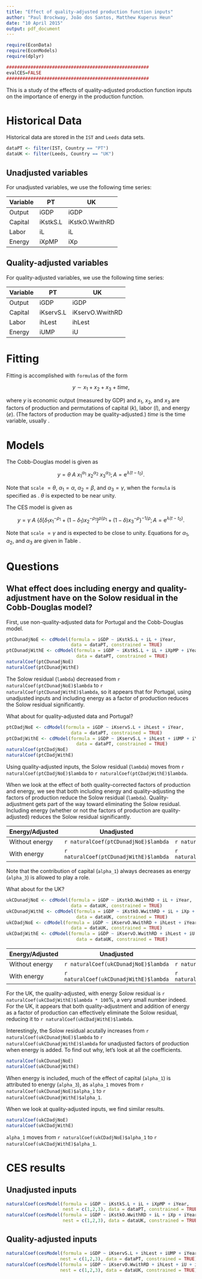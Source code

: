```yaml
---
title: "Effect of quality-adjusted production function inputs"
author: "Paul Brockway, João dos Santos, Matthew Kuperus Heun"
date: "10 April 2015"
output: pdf_document
---
```


```r
require(EconData)
require(EconModels)
require(dplyr)

#####################################################
evalCES=FALSE
#####################################################
```

This is a study of the effects of quality-adjusted production function inputs
on the importance of energy in the production function.

# Historical Data

Historical data are stored in the `IST` and `Leeds` data sets.

```r
dataPT <- filter(IST, Country == "PT")
dataUK <- filter(Leeds, Country == "UK")
```

## Unadjusted variables

For unadjusted variables, we use the following time series:

Variable | PT       | UK    
-------- | -------- | -----------
Output   | iGDP     | iGDP
Capital  | iKstkS.L | iKstkO.WwithRD
Labor    | iL       | iL
Energy   | iXpMP    | iXp

## Quality-adjusted variables

For quality-adjusted variables, we use the following time series:

Variable | PT         | UK    
-------- | ---------- | ---------------
Output   | iGDP       | iGDP
Capital  | iKservS.L  | iKservO.WwithRD
Labor    | ihLest     | ihLest
Energy   | iUMP       | iU

# Fitting

Fitting is accomplished with `formula`s of the form

$$
y \sim x_1 + x_2 + x_3 + time,
$$

where $y$ is economic output (measured by GDP) and 
$x_1$, $x_2$, and $x_3$ are factors of production
and permutations of
capital ($k$), labor ($l$), and energy ($e$).
(The factors of production may be quality-adjusted.)
$time$ is the time variable, usually \texttt{iYear}. 

# Models

The Cobb-Douglas model is given as

$$
  y = \theta \: A \: x_1^{\alpha_1} \: x_2^{\alpha_2} \: x_3^{\alpha_3}; 
      A = \mathrm{e}^{\lambda (t-t_0)}.
$$

Note that 
`scale`  $= \theta$, 
$\alpha_1 = \alpha$,
$\alpha_2 = \beta$, and
$\alpha_3 = \gamma$,
when the `formula` is specified as \texttt{y~$\sim$~k~+~l~+~e~+~time}.
$\theta$ is expected to be near unity.

The CES model is given as

$$
  y = \gamma \: A \: \left\{\delta \left[\delta_1 x_1^{-\rho_1} 
      + (1-\delta_1)x_2^{-\rho_1} \right]^{\rho/\rho_1} 
      + (1-\delta) x_3^{-\rho} \right\}^{-1/\rho}; 
      A = \mathrm{e}^{\lambda (t-t_0)}.
$$

Note that `scale` $= \gamma$ and is expected to be close to unity. 
Equations for $\alpha_1$, $\alpha_2$, and $\alpha_3$ are given in Table \ref{tab:CES_abg_equations}.

\begin{table} \caption{Equations for $\alpha$, $\beta$, and $\gamma$ for the various CES nestings, 
                        provided that the \texttt{formula} is specified as \texttt{y~$\sim$~k~+~l~+~e~+~time}.} 
\label{tab:CES_abg_equations} 
  \begin{center}
    \begin{tabular}{c c c c c} 
      \toprule
      Nesting         & Nest              & $\alpha_1$ ($\alpha$)   & $\alpha_2$ ($\beta$)    & $\alpha_3$ ($\gamma$)       \\
      \midrule
      ($kl$) + ()     & \texttt{c(1,2)}   & $\delta_1$              & $1 - \delta_1$          & 0          \\
      ($kl$) + ($e$)  & \texttt{c(1,2,3)} & $\delta \delta_1$       & $\delta (1 - \delta_1)$ & $1 - \delta$ \\   
      ($le$) + ($k$)  & \texttt{c(2,3,1)} & $1 - \delta$            & $\delta \delta_1$       & $\delta (1 - \delta_1)$ \\
      ($ek$) + ($l$)  & \texttt{c(3,1,2)} & $\delta (1 - \delta_1)$ & $1 - \delta$            & $\delta \delta_1$ \\
      \bottomrule
    \end{tabular}
  \end{center}
\end{table}

# Questions

## What effect does including energy and quality-adjustment have on the Solow residual in the Cobb-Douglas model?

First, use non-quality-adjusted data for Portugal and the Cobb-Douglas model.

```r
ptCDunadjNoE <- cdModel(formula = iGDP ~ iKstkS.L + iL + iYear, 
                        data = dataPT, constrained = TRUE)
ptCDunadjWithE <- cdModel(formula = iGDP ~ iKstkS.L + iL + iXpMP + iYear, 
                          data = dataPT, constrained = TRUE)
naturalCoef(ptCDunadjNoE)
naturalCoef(ptCDunadjWithE)
```

The Solow residual (`lambda`) decreased from 
`r naturalCoef(ptCDunadjNoE)$lambda` to 
`r naturalCoef(ptCDunadjWithE)$lambda`,
so it appears that for Portugal, 
using unadjusted inputs and including energy as a factor of production
reduces the Solow residual significantly.

What about for quality-adjusted data and Portugal?

``` r
ptCDadjNoE <- cdModel(formula = iGDP ~ iKservS.L + ihLest + iYear, 
                        data = dataPT, constrained = TRUE)
ptCDadjWithE <- cdModel(formula = iGDP ~ iKservS.L + ihLest + iUMP + iYear, 
                          data = dataPT, constrained = TRUE)
naturalCoef(ptCDadjNoE)
naturalCoef(ptCDadjWithE)
```

Using quality-adjusted inputs, the Solow residual (`lambda`) moves from 
`r naturalCoef(ptCDadjNoE)$lambda` to
`r naturalCoef(ptCDadjWithE)$lambda`.

When we look at the effect of both quality-corrected factors of production and energy,
we see that both including energy and quality-adjusting the factors of production 
reduce the Solow residual (`lambda`). 
Quality-adjustment gets part of the way toward eliminating the Solow residual.
Including energy (whether or not the factors of production are quality-adjusted)
reduces the Solow residual significantly.

Energy/Adjusted | Unadjusted                             | Quality-adjusted
--------------- | -------------------------------------- | -----------------------------------
Without energy  | `r naturalCoef(ptCDunadjNoE)$lambda`   | `r naturalCoef(ptCDadjNoE)$lambda`
With energy     | `r naturalCoef(ptCDunadjWithE)$lambda` | `r naturalCoef(ptCDadjWithE)$lambda`

Note that the contribution of capital (`alpha_1`)
always decreases as energy (`alpha_3`) is allowed to play a role.

What about for the UK?

```r
ukCDunadjNoE <- cdModel(formula = iGDP ~ iKstkO.WwithRD + iL + iYear, 
                        data = dataUK, constrained = TRUE)
ukCDunadjWithE <- cdModel(formula = iGDP ~ iKstkO.WwithRD + iL + iXp + iYear, 
                          data = dataUK, constrained = TRUE)
ukCDadjNoE <- cdModel(formula = iGDP ~ iKservO.WwithRD + ihLest + iYear, 
                        data = dataUK, constrained = TRUE)
ukCDadjWithE <- cdModel(formula = iGDP ~ iKservO.WwithRD + ihLest + iU + iYear, 
                          data = dataUK, constrained = TRUE)
```

Energy/Adjusted | Unadjusted                             | Quality-adjusted
--------------- | -------------------------------------- | -----------------------------------
Without energy  | `r naturalCoef(ukCDunadjNoE)$lambda`   | `r naturalCoef(ukCDadjNoE)$lambda`
With energy     | `r naturalCoef(ukCDunadjWithE)$lambda` | `r naturalCoef(ukCDadjWithE)$lambda`

For the UK, the quality-adjusted, with energy Solow residual is 
`r naturalCoef(ukCDadjWithE)$lambda * 100`%,
a very small number indeed.
For the UK, it appears that both quality-adjustment and addition of energy as a factor of production
can effectively eliminate the Solow residual,
reducing it to `r naturalCoef(ukCDadjWithE)$lambda`.

Interestingly, the Solow residual acutally increases from 
`r naturalCoef(ukCDunadjNoE)$lambda` to
`r naturalCoef(ukCDunadjWithE)$lambda`
for unadjusted factors of production when energy is added.
To find out why, let's look at all the coefficients.

``` r
naturalCoef(ukCDunadjNoE)
naturalCoef(ukCDunadjWithE)
```

When energy is included, much of the effect of capital (`alpha_1`) is 
attributed to energy (`alpha_3`), 
as `alpha_1` moves from 
`r naturalCoef(ukCDunadjNoE)$alpha_1` to
`r naturalCoef(ukCDunadjWithE)$alpha_1`.

When we look at quality-adjusted inputs, we find similar results.

``` r
naturalCoef(ukCDadjNoE)
naturalCoef(ukCDadjWithE)
```

`alpha_1` moves from 
`r naturalCoef(ukCDadjNoE)$alpha_1` to
`r naturalCoef(ukCDadjWithE)$alpha_1`.





# CES results

## Unadjusted inputs

```r
naturalCoef(cesModel(formula = iGDP ~ iKstkS.L + iL + iXpMP + iYear, 
                     nest = c(1,2,3), data = dataPT, constrained = TRUE))
naturalCoef(cesModel(formula = iGDP ~ iKstkO.WwithRD + iL + iXp + iYear, 
                     nest = c(1,2,3), data = dataUK, constrained = TRUE))
```

## Quality-adjusted inputs

```r
naturalCoef(cesModel(formula = iGDP ~ iKservS.L + ihLest + iUMP + iYear, 
                    nest = c(1,2,3), data = dataPT, constrained = TRUE))
naturalCoef(cesModel(formula = iGDP ~ iKservO.WwithRD + ihLest + iU + iYear, 
                    nest = c(1,2,3), data = dataUK, constrained = TRUE))
```
